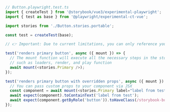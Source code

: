 ```ts
// Button.playwright.test.ts
import { createTest } from '@storybook/vue3/experimental-playwright';
import { test as base } from '@playwright/experimental-ct-vue';

import stories from './Button.stories.portable';

const test = createTest(base);

// 👉 Important: Due to current limitations, you can only reference your stories as JSX elements.

test('renders primary button', async ({ mount }) => {
  // The mount function will execute all the necessary steps in the story,
  // such as loaders, render, and play function
  await mount(<stories.Primary />);
});

test('renders primary button with overridden props', async ({ mount }) => {
  // You can pass custom props to your component via JSX
  const component = await mount(<stories.Primary label="label from test" />);
  await expect(component).toContainText('label from test');
  await expect(component.getByRole('button')).toHaveClass(/storybook-button--primary/);
});
```
